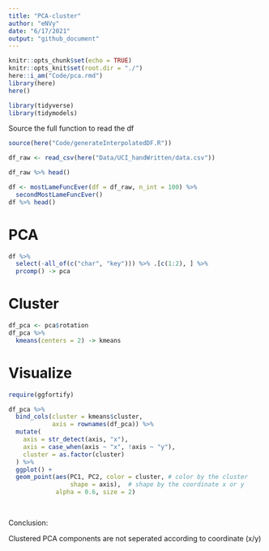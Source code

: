 ```yaml
---
title: "PCA-cluster"
author: "eNVy"
date: "6/17/2021"
output: "github_document"
---
```


```r
knitr::opts_chunk$set(echo = TRUE)
knitr::opts_knit$set(root.dir = "./")
here::i_am("Code/pca.rmd")
library(here)
here()
```

```r
library(tidyverse)
library(tidymodels)
```



Source the full function to read the df
```r
source(here("Code/generateInterpolatedDF.R"))
```

```r
df_raw <- read_csv(here("Data/UCI_handWritten/data.csv"))

df_raw %>% head()
```

```r
df <- mostLameFuncEver(df = df_raw, n_int = 100) %>% 
  secondMostLameFuncEver()
df %>% head()
```

# PCA 

```r
df %>% 
  select(-all_of(c("char", "key"))) %>% .[c(1:2), ] %>% 
  prcomp() -> pca
```

# Cluster

```r
df_pca <- pca$rotation
df_pca %>% 
  kmeans(centers = 2) -> kmeans
```

# Visualize

```r
require(ggfortify)

df_pca %>% 
  bind_cols(cluster = kmeans$cluster, 
            axis = rownames(df_pca)) %>% 
  mutate(
    axis = str_detect(axis, "x"), 
    axis = case_when(axis ~ "x", !axis ~ "y"), 
    cluster = as.factor(cluster)
  ) %>% 
  ggplot() + 
  geom_point(aes(PC1, PC2, color = cluster, # color by the cluster
                 shape = axis),  # shape by the coordinate x or y
             alpha = 0.6, size = 2)
 
  
```

Conclusion:

Clustered PCA components are not seperated according to coordinate (x/y)
